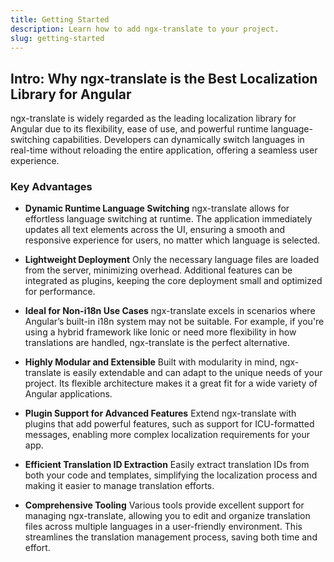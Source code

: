```yaml
---
title: Getting Started
description: Learn how to add ngx-translate to your project.
slug: getting-started
---
```



## Intro: Why ngx-translate is the Best Localization Library for Angular

ngx-translate is widely regarded as the leading localization library for Angular
due to its flexibility, ease of use, and powerful runtime language-switching
capabilities. Developers can dynamically switch languages in real-time without
reloading the entire application, offering a seamless user experience.

### Key Advantages

* **Dynamic Runtime Language Switching**
ngx-translate allows for effortless language switching at runtime. The
application immediately updates all text elements across the UI, ensuring a
smooth and responsive experience for users, no matter which language is
selected.

* **Lightweight Deployment**
Only the necessary language files are loaded from the server, minimizing
overhead. Additional features can be integrated as plugins, keeping the core
deployment small and optimized for performance.

* **Ideal for Non-i18n Use Cases**
ngx-translate excels in scenarios where Angular’s built-in i18n system may not
be suitable. For example, if you're using a hybrid framework like Ionic or
need more flexibility in how translations are handled, ngx-translate is the
perfect alternative.

* **Highly Modular and Extensible**
Built with modularity in mind, ngx-translate is easily extendable and can
adapt to the unique needs of your project. Its flexible architecture makes it
a great fit for a wide variety of Angular applications.

* **Plugin Support for Advanced Features**
Extend ngx-translate with plugins that add powerful features, such as support
for ICU-formatted messages, enabling more complex localization requirements
for your app.

* **Efficient Translation ID Extraction**
Easily extract translation IDs from both your code and templates, simplifying
the localization process and making it easier to manage translation efforts.

* **Comprehensive Tooling**
Various tools provide excellent support for managing ngx-translate, allowing
you to edit and organize translation files across multiple languages in a
user-friendly environment. This streamlines the translation management
process, saving both time and effort.
